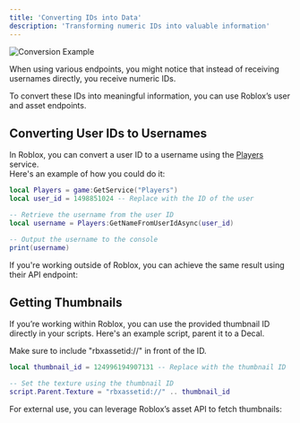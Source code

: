 ```yaml
---
title: 'Converting IDs into Data'
description: 'Transforming numeric IDs into valuable information'
---
```


<img src="/images/Image3.png" alt="Conversion Example" />

When using various endpoints, you might notice that instead of receiving usernames directly, you receive numeric IDs. 

To convert these IDs into meaningful information, you can use Roblox’s user and asset endpoints.

## Converting User IDs to Usernames

In Roblox, you can convert a user ID to a username using the [Players](https://create.roblox.com/docs/reference/engine/classes/Players) service.  
Here's an example of how you could do it:

```lua username.lua
local Players = game:GetService("Players")
local user_id = 1498851024 -- Replace with the ID of the user

-- Retrieve the username from the user ID
local username = Players:GetNameFromUserIdAsync(user_id)

-- Output the username to the console
print(username)
```

If you're working outside of Roblox, you can achieve the same result using their API endpoint: 
<Card title="Roblox User Endpoint" icon="user" href="api-reference/external/user"></Card>

## Getting Thumbnails
If you’re working within Roblox, you can use the provided thumbnail ID directly in your scripts. Here's an example script, parent it to a Decal.

<Note>Make sure to include "rbxassetid://" in front of the ID.</Note>

```lua thumbnail.lua
local thumbnail_id = 124996194907131 -- Replace with the thumbnail ID

-- Set the texture using the thumbnail ID
script.Parent.Texture = "rbxassetid://" .. thumbnail_id
```

For external use, you can leverage Roblox’s asset API to fetch thumbnails: <Card title="Roblox Asset Endpoint" icon="image" href="api-reference/external/thumbnail"></Card>